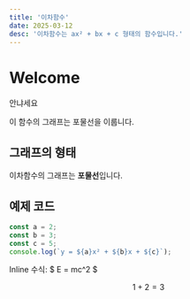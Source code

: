 ```yaml
---
title: '이차함수'
date: 2025-03-12
desc: '이차함수는 ax² + bx + c 형태의 함수입니다.'
---
```


# Welcome

안냐세요

이 함수의 그래프는 포물선을 이룹니다.

## 그래프의 형태

이차함수의 그래프는 **포물선**입니다.

## 예제 코드

```js
const a = 2;
const b = 3;
const c = 5;
console.log(`y = ${a}x² + ${b}x + ${c}`);
```

Inline 수식: $ E = mc^2 $

$$ 1 + 2 = 3 $$
